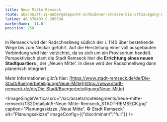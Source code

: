 ```yaml
---
title: Neue Mitte Remseck
route: abschnitt-11-uebergabepunkt-schmidener-strasse-bis-ortsausgang-neckarrems
latLng: 48.878403,9.268594
markerName: '11.6'
position: 260
---
```

In Remseck wird der Radschnellweg südlich der L 1140 über bestehende Wege bis zum Neckar geführt. Auf die Herstellung einer voll ausgebauten Verbindung wird hier verzichtet, da es sich um ein Provisorium handelt. Perspektivisch plant die Stadt Remseck hier die **Errichtung eines neuen Stadtquartiers** , der „Neuen Mitte“. In diese wird der Radschnellweg dann planerisch integriert.

Mehr Informationen gibt’s hier: [https://www.stadt-remseck.de/de/Die-Stadt/Buergerbeteiligung/Neue-Mitte](https://www.stadt-remseck.de/de/Die-Stadt/Buergerbeteiligung/Neue-Mitte)

<ImageSingleVertical src="/src/assets/routesegments/neue-mitte-remseck/TS2Detailpkt5-Neue-Mitte-Remseck_STADT-REMSECK.jpg" caption="Planungsskizze „Neue Mitte“. © Stadt Remseck" alt="Planungsskizze" imageConfig={{"discriminant":"full"}} />
